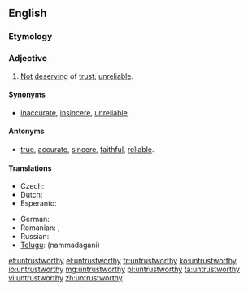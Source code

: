 ==English==

===Etymology===
{{prefix|un|trustworthy}}

===Adjective===
{{en-adj}}

# [[not|Not]] [[deserve|deserving]] of [[trust]]; [[unreliable]].

====Synonyms====
* {{sense|not deserving of trust, unreliable}} [[inaccurate]], [[insincere]], [[unreliable]]

====Antonyms====
* {{sense|not deserving of trust, unreliable}} [[true]], [[accurate]], [[sincere]], [[faithful]], [[reliable]].

====Translations====
{{trans-top|not deserving of trust; unreliable}}
* Czech: {{t-|cs|nedůvěryhodný|m}}
* Dutch: {{t|nl|onbetrouwbaar}}
* Esperanto: {{t|eo|malfidinda}}
{{trans-mid}}
* German: {{t-|de|unzuverlässig}}
* Romanian: {{t|ro|îndoielnic}}, {{t|ro|nesigur}}
* Russian: {{t|ru|прощелыга|sc=Cyrl}}
* [[Telugu]]: {{t|te|నమ్మదగని}} (nammadagani)
{{trans-bottom}}

[[et:untrustworthy]]
[[el:untrustworthy]]
[[fr:untrustworthy]]
[[ko:untrustworthy]]
[[io:untrustworthy]]
[[mg:untrustworthy]]
[[pl:untrustworthy]]
[[ta:untrustworthy]]
[[vi:untrustworthy]]
[[zh:untrustworthy]]